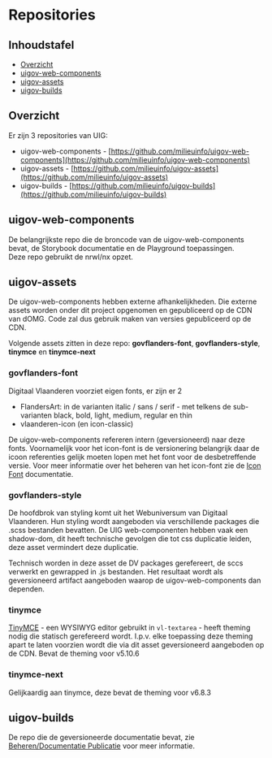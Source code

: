 
<Meta title="Beheren/Repositories"/>

# Repositories

## Inhoudstafel

- [Overzicht](#overzicht)
- [uigov-web-components](#uigov-web-components)
- [uigov-assets](#uigov-assets)
- [uigov-builds](#uigov-builds)


## Overzicht

Er zijn 3 repositories van UIG:
- uigov-web-components - [https://github.com/milieuinfo/uigov-web-components](https://github.com/milieuinfo/uigov-web-components)
- uigov-assets - [https://github.com/milieuinfo/uigov-assets](https://github.com/milieuinfo/uigov-assets)
- uigov-builds - [https://github.com/milieuinfo/uigov-builds](https://github.com/milieuinfo/uigov-builds)


## uigov-web-components

De belangrijkste repo die de broncode van de uigov-web-components bevat, de Storybook documentatie en de Playground
toepassingen.<br/>
Deze repo gebruikt de nrwl/nx opzet.


## uigov-assets

De uigov-web-components hebben externe afhankelijkheden.  Die externe assets worden onder dit project opgenomen en
gepubliceerd op de CDN van dOMG. Code zal dus gebruik maken van versies gepubliceerd op de CDN.

Volgende assets zitten in deze repo: __govflanders-font__, __govflanders-style__, __tinymce__ en __tinymce-next__

### govflanders-font

Digitaal Vlaanderen voorziet eigen fonts, er zijn er 2
-  FlandersArt: in de varianten italic / sans / serif - met telkens de sub-varianten black, bold, light, medium, regular
   en thin
-  vlaanderen-icon (en icon-classic)

De uigov-web-components refereren intern (geversioneerd) naar deze fonts. Voornamelijk voor het icon-font is de
versionering belangrijk daar de icoon referenties gelijk moeten lopen met het font voor de desbetreffende versie.
Voor meer informatie over het beheren van het icon-font zie de [Icon Font](/docs/beheren-icon-font--documentatie) documentatie.

### govflanders-style

De hoofdbrok van styling komt uit het Webuniversum van Digitaal Vlaanderen. Hun styling wordt aangeboden via
verschillende packages die .scss bestanden bevatten. De UIG web-componenten hebben vaak een shadow-dom, dit heeft
technische gevolgen die tot css duplicatie leiden, deze asset vermindert deze duplicatie.

Technisch worden in deze asset de DV packages gerefereert, de sccs verwerkt en gewrapped in .js bestanden. Het
resultaat wordt als geversioneerd artifact aangeboden waarop de uigov-web-components dan dependen.

### tinymce

[TinyMCE](https://www.tiny.cloud/) - een WYSIWYG editor gebruikt in `vl-textarea` - heeft theming nodig die statisch
gerefereerd wordt. I.p.v. elke toepassing deze theming apart te laten voorzien wordt die via dit asset geversioneerd
aangeboden op de CDN. Bevat de theming voor v5.10.6

### tinymce-next

Gelijkaardig aan tinymce, deze bevat de theming voor v6.8.3


## uigov-builds

De repo die de geversioneerde documentatie bevat,
zie [Beheren/Documentatie Publicatie](/docs/beheren-documentatie-publicatie--documentatie) voor meer informatie.
